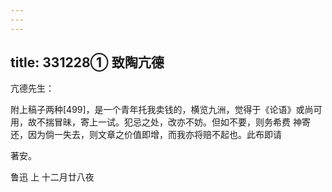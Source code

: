 ```yaml
---
---
---
```

title: 331228① 致陶亢德
---




亢德先生：

附上稿子两种[499]，是一个青年托我卖钱的，横览九洲，觉得于《论语》或尚可用，故不揣冒昧，寄上一试。犯忌之处，改亦不妨。但如不要，则务希费 神寄还，因为倘一失去，则文章之价值即增，而我亦将赔不起也。此布即请

著安。

鲁迅 上 十二月廿八夜